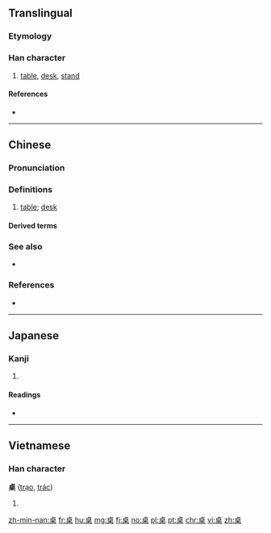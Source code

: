{{also|棹}}

==Translingual==

===Etymology===
{{rfe|lang=mul}}

===Han character===
{{Han char|rn=75|rad=木|as=06|sn=10|four=21904|canj=YAD}}

# [[table]], [[desk]], [[stand]]

====References====
* {{Han ref|kx=0525.130|dkj=14766|dj=0914.080|hdz=21198.010|uh=684C|ud=26700|bh=AEE0|bd=44768}}

----

==Chinese==
{{zh-forms}}

===Pronunciation===
{{zh-pron
|m=zhuō
|c=zoek3,coek3
|h=pfs=chok
|md=
|mn=toh
|w=
|mc=y
|oc=y
|cat=n
}}

===Definitions===
{{zh-hanzi}}

# [[table]]; [[desk]]
#: {{zh-usex|杯子 在 '''桌''' 上。|The cup is on the '''table'''.}}

====Derived terms====
{{der3
| {{zh-l|八仙桌}}
| {{zh-l|供桌}}
| {{zh-l|課桌}}
| {{zh-l|抹桌子}}
| {{zh-l|拍桌子}}
| {{zh-l|書桌}}
| {{zh-l|圓桌}}
| {{zh-l|圓桌會議}}
| {{zh-l|桌布}}
| {{zh-l|桌燈}}
| {{zh-l|桌面}}
| {{zh-l|桌面系統}}
| {{zh-l|桌上型}}
| {{zh-l|桌上型電腦}}
| {{zh-l|桌子}}
}}

===See also===
* {{zh-l|桌別林}}

===References===
* {{cite web
| url = http://tatoeba.org/eng/sentences/search?query=桌&from=cmn&to=und
| title = Sentences with 桌
| work = Tatoeba
| accessdate = 2014-03-16}}

----

==Japanese==

===Kanji===
{{ja-kanji|grade=}}

# {{defn|lang=ja|sort=木06}}

====Readings====
* {{ja-readings|on=[[たく]] (taku)|kun=}}

----

==Vietnamese==

===Han character===
'''桌''' ([[trạo]], [[trác]])

# {{defn|lang=vi}}

[[zh-min-nan:桌]]
[[fr:桌]]
[[hu:桌]]
[[mg:桌]]
[[fj:桌]]
[[no:桌]]
[[pl:桌]]
[[pt:桌]]
[[chr:桌]]
[[vi:桌]]
[[zh:桌]]